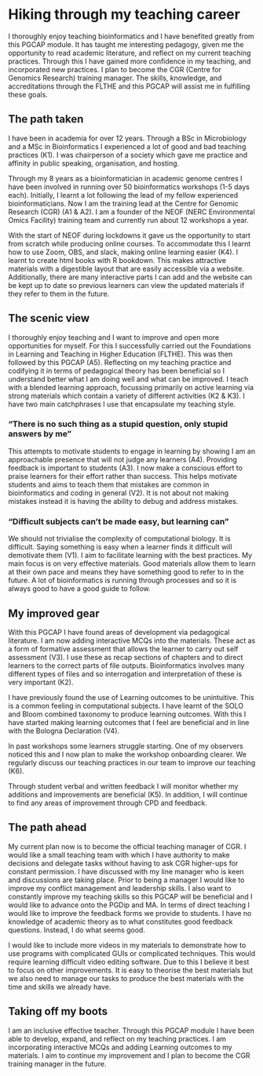 # Hiking through my teaching career

I thoroughly enjoy teaching bioinformatics and I have benefited greatly from this PGCAP module. It has taught me interesting pedagogy, given me the opportunity to read academic literature, and reflect on my current teaching practices. Through this I have gained more confidence in my teaching, and incorporated new practices. I plan to become the CGR (Centre for Genomics Research) training manager. The skills, knowledge, and accreditations through the FLTHE and this PGCAP will assist me in fulfilling these goals.

## The path taken

I have been in academia for over 12 years. Through a BSc in Microbiology and a MSc in Bioinformatics I experienced a lot of good and bad teaching practices (K1). I was chairperson of a society which gave me practice and affinity in public speaking, organisation, and hosting.

Through my 8 years as a bioinformatician in academic genome centres I have been involved in running over 50 bioinformatics workshops (1-5 days each). Initially, I learnt a lot following the lead of my fellow experienced bioinformaticians. Now I am the training lead at the Centre for Genomic Research (CGR) (A1 & A2). I am a founder of the NEOF (NERC Environmental Omics Facility) training team and currently run about 12 workshops a year.

With the start of NEOF during lockdowns it gave us the opportunity to start from scratch while producing online courses. To accommodate this I learnt how to use Zoom, OBS, and slack, making online learning easier (K4). I learnt to create html books with R bookdown. This makes attractive materials with a digestible layout that are easily accessible via a website. Additionally, there are many interactive parts I can add and the website can be kept up to date so previous learners can view the updated materials if they refer to them in the future.

## The scenic view

I thoroughly enjoy teaching and I want to improve and open more opportunities for myself. For this I successfully carried out the Foundations in Learning and Teaching in Higher Education (FLTHE). This was then followed by this PGCAP (A5). Reflecting on my teaching practice and codifying it in terms of pedagogical theory has been beneficial so I understand better what I am doing well and what can be improved. I teach with a blended learning approach, focussing primarily on active learning via strong materials which contain a variety of different activities (K2 & K3). I have two main catchphrases I use that encapsulate my teaching style. 

### “There is no such thing as a stupid question, only stupid answers by me”

This attempts to motivate students to engage in learning by showing I am an approachable presence that will not judge any learners (A4). Providing feedback is important to students (A3). I now make a conscious effort to praise learners for their effort rather than success. This helps motivate students and aims to teach them that mistakes are common in bioinformatics and coding in general (V2). It is not about not making mistakes instead it is having the ability to debug and address mistakes. 

### “Difficult subjects can’t be made easy, but learning can”

We should not trivialise the complexity of computational biology. It is difficult. Saying something is easy when a learner finds it difficult will demotivate them (V1). I aim to facilitate learning with the best practices. My main focus is on very effective materials. Good materials allow them to learn at their own pace and means they have something good to refer to in the future. A lot of bioinformatics is running through processes and so it is always good to have a good guide to follow.

## My improved gear

With this PGCAP I have found areas of development via pedagogical literature. I am now adding interactive MCQs into the materials. These act as a form of formative assessment that allows the learner to carry out self assessment (V3). I use these as recap sections of chapters and  to direct learners to the correct parts of file outputs. Bioinformatics involves many different types of files and so interrogation and interpretation of these is very important (K2).

I have previously found the use of Learning outcomes to be unintuitive. This is a common feeling in computational subjects. I have learnt of the SOLO and Bloom combined taxonomy to produce learning outcomes. With this I have started making learning outcomes that I feel are beneficial and in line with the Bologna Declaration (V4).

In past workshops some learners struggle starting. One of my observers noticed this and I now plan to make the workshop onboarding clearer. We regularly discuss our teaching practices in our team to improve our teaching (K6).

Through student verbal and written feedback I will monitor whether my additions and improvements are beneficial (K5). In addition, I will continue to find any areas of improvement through CPD and feedback.

## The path ahead

My current plan now is to become the official teaching manager of CGR. I would like a small teaching team with which I have authority to make decisions and delegate tasks without having to ask CGR higher-ups for constant permission. I have discussed with my line manager who is keen and discussions are taking place. Prior to being a manager I would like to improve my conflict management and leadership skills. I also want to constantly improve my teaching skills so this PGCAP will be beneficial and I would like to advance onto the PGDip and MA. 
In terms of direct teaching I would like to improve the feedback forms we provide to students. I have no knowledge of academic theory as to what constitutes good feedback questions. Instead, I do what seems good. 

I would like to include more videos in my materials to demonstrate how to use programs with complicated GUIs or complicated techniques. This would require learning difficult video editing software. Due to this I believe it best to focus on other improvements. It is easy to theorise the best materials but we also need to manage our tasks to produce the best materials with the time and skills we already have.

## Taking off my boots

I am an inclusive effective teacher. Through this PGCAP module I have been able to develop, expand, and reflect on my teaching practices. I am incorporating interactive MCQs and adding Learning outcomes to my materials. I aim to continue my improvement and I plan to become the CGR training manager in the future.